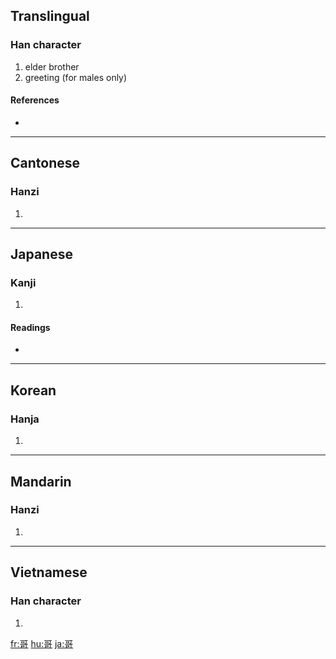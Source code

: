 ==Translingual==

===Han character===
{{Han char|rn=30|rad=口|as=07|sn=10|four=1062<sub>1</sub>|canj=一口弓口 (MRNR)|ids=⿱[[可]][[可]]}}

# elder brother
# greeting (for males only)

====References====
* {{Han ref|kx=0190.080|dkj=03641|dj=0409.250|hdz=10624.190|uh=54E5|ud=21733|bh=ADF4|bd=44532}}

----

==Cantonese==

===Hanzi===
{{yue-hanzi|jyut=|y=go1}}

# {{defn|Cantonese|sort=口07}}

----

==Japanese==

===Kanji===
{{ja-kanji|grade=|rs=口07}}

# {{defn|Japanese}}

====Readings====
* {{ja-readings|on=[[か]] (ka)|kun=[[うたう]] (utau)}}

----

==Korean==

===Hanja===
{{ko-hanja|hangeul=가|rv=ga|mr=ka}}

# {{defn|Korean|sort=口07}}

----

==Mandarin==

===Hanzi===
{{cmn-hanzi|pin=[[gē]] ([[ge1]])|wg=ko<sup>1</sup>}}

# {{defn|Mandarin|sort=口07}}

----

==Vietnamese==

===Han character===
{{vi-hantu|[[ca]], [[kha]]|rs=口07}}

# {{defn|Vietnamese|sort=口07}}

[[fr:哥]]
[[hu:哥]]
[[ja:哥]]